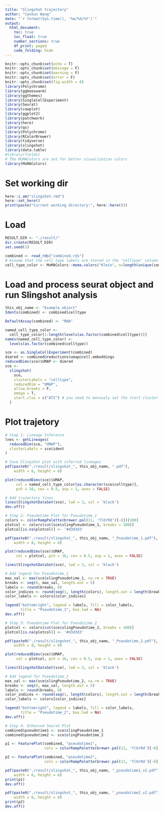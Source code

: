 ```yaml
---
title: "Slingshot trajectory"
author: "Cankun Wang"
date: "`r format(Sys.time(), '%m/%d/%Y')`"
output: 
  html_document:
    toc: true
    toc_float: true
    number_sections: true
    df_print: paged
    code_folding: hide
---
```


```r
knitr::opts_chunk$set(echo = T)
knitr::opts_chunk$set(message = F)
knitr::opts_chunk$set(warning = F)
knitr::opts_chunk$set(error = F)
knitr::opts_chunk$set(fig.width = 8)
library(Polychrome)
library(ggbeeswarm)
library(ggthemes)
library(SingleCellExperiment)
library(Seurat)
library(cowplot)
library(ggplot2)
library(patchwork)
library(here)
library(qs)
library(Polychrome)
library(RColorBrewer)
library(tidyverse)
library(slingshot)
library(data.table)
#library(fields)
# The MoMAColors are set for better visualization colors
library(MoMAColors)
```


# Set working dir

```r

here::i_am("slingshot.rmd")
here::set_here()
print(paste("Current working directory:", here::here()))

```

# Load


```r

RESULT_DIR <- "./result/"
dir.create(RESULT_DIR)
set.seed(1)

combined <- read_rds("combined.rds")
# Assume that the cell type labels are stored in the 'celltype' column in the Seurat object
cell_type_color <- MoMAColors::moma.colors("Klein", n=length(unique(combined@meta.data$celltype)))

```

# Load and process seurat object and run Slingshot analysis

```r

this_obj_name <- "Example_object"
Idents(combined) <- combined$celltype

DefaultAssay(combined) <- "RNA"

named_cell_type_color <-
  cell_type_color[1:length(levels(as.factor(combined$celltype)))]
names(named_cell_type_color) <-
  levels(as.factor(combined$celltype))

sce <- as.SingleCellExperiment(combined)
dimred <- combined@reductions$umap@cell.embeddings
reducedDims(sce)$UMAP <- dimred
sce <-
  slingshot(
    sce,
    clusterLabels = "celltype",
    reducedDim = "UMAP",
    allow.breaks = F,
    omega = T,
    start.clus = c("AT2") # you need to manuualy set the start cluster of the trajectory
  )
```

# Plot trajetory

```r

# Step 1: Lineage Inference
lnes <- getLineages(
  reducedDim(sce, "UMAP"),
  clusterLabels = sce$ident
)

# Save Slingshot plot with inferred lineages
pdf(paste0("./result/slingshot_", this_obj_name, ".pdf"),
    width = 6, height = 6)

plot(reducedDims(sce)$UMAP,
     col = named_cell_type_color[as.character(sce$celltype)],
     pch = 16, cex = 0.5, asp = 1, axes = FALSE)

# Add trajectory lines
lines(SlingshotDataSet(sce), lwd = 3, col = 'black')
dev.off()

# Step 2: Pseudotime Plot for Pseudotime_1
colors <- colorRampPalette(brewer.pal(11, 'YlOrRd')[-6])(100)
plotcol <- colors[cut(sce$slingPseudotime_1, breaks = 100)]
plotcol[is.na(plotcol)] <- '#d3d3d3'

pdf(paste0("./result/slingshot_", this_obj_name, "_Pseudotime_1.pdf"),
    width = 8, height = 6)

plot(reducedDims(sce)$UMAP,
     col = plotcol, pch = 16, cex = 0.5, asp = 1, axes = FALSE)

lines(SlingshotDataSet(sce), lwd = 3, col = 'black')

# Add legend for Pseudotime_1
max_val <- max(sce$slingPseudotime_1, na.rm = TRUE)
breaks <- seq(0, max_val, length.out = 5)
labels <- round(breaks, 0)
color_indices <- round(seq(1, length(colors), length.out = length(breaks)))
color_labels <- colors[color_indices]

legend("bottomright", legend = labels, fill = color_labels, 
       title = "Pseudotime_1", box.lwd = NA)
dev.off()

# Step 3: Pseudotime Plot for Pseudotime_2
plotcol <- colors[cut(sce$slingPseudotime_2, breaks = 100)]
plotcol[is.na(plotcol)] <- '#d3d3d3'

pdf(paste0("./result/slingshot_", this_obj_name, "_Pseudotime_2.pdf"),
    width = 8, height = 6)

plot(reducedDims(sce)$UMAP,
     col = plotcol, pch = 16, cex = 0.5, asp = 1, axes = FALSE)

lines(SlingshotDataSet(sce), lwd = 3, col = 'black')

# Add legend for Pseudotime_2
max_val <- max(sce$slingPseudotime_2, na.rm = TRUE)
breaks <- seq(0, max_val, length.out = 5)
labels <- round(breaks, 0)
color_indices <- round(seq(1, length(colors), length.out = length(breaks)))
color_labels <- colors[color_indices]

legend("bottomright", legend = labels, fill = color_labels, 
       title = "Pseudotime_2", box.lwd = NA)
dev.off()

# Step 4: Enhanced Seurat Plot
combined$pseudotime1 <- sce$slingPseudotime_1
combined$pseudotime2 <- sce$slingPseudotime_2

p1 <- FeaturePlot(combined, "pseudotime1", 
                  cols = colorRampPalette(brewer.pal(11, 'YlOrRd')[-6])(20)) + NoAxes()

p2 <- FeaturePlot(combined, "pseudotime2", 
                  cols = colorRampPalette(brewer.pal(11, 'YlOrRd')[-6])(20)) + NoAxes()

pdf(paste0("./result/slingshot_", this_obj_name, "_pseudotime1_v2.pdf"),
    width = 6, height = 6)
print(p1)
dev.off()

pdf(paste0("./result/slingshot_", this_obj_name, "_pseudotime2_v2.pdf"),
    width = 6, height = 6)
print(p2)
dev.off()

```

